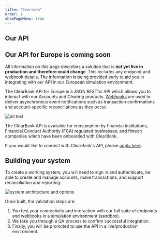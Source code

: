 ```yaml
---
title: "Overview"
order: 1
showPageMenu: true
---
```





## Our API

<Callout colour="green"><h2>Our API for Europe is coming soon</h2><p>All information on this page describes a solution that is <strong>not yet live in production and therefore could change</strong>. This includes any endpoint and webhook details. The information is being provided early to aid you in integrating with our API in our European simulation environment.</p>
</Callout>

The ClearBank API for Europe is a JSON RESTful API which allows you to interact with our Accounts and Clearing products. [Webhooks](./getting-started#use-webhooks) are used to deliver asynchronous event notifications such as transaction confirmations and account-specific reconciliations as they occur.

![alt text](/assets/images/how-the-API-works.png "How the ClearBank API works")

The ClearBank API is available for consumption by financial institutions, Financial Conduct Authority (FCA) regulated businesses, and fintech companies which have been onboarded with ClearBank.

If you would like to connect with ClearBank's API, please [apply here](https://clear.bank/eligibility-criteria).

## Building your system

To create a working system, you will need to sign in and authenticate, be able to create and manage accounts, make transactions, and support reconciliation and reporting.

![system architecture and options](/assets/images/system-overview-europe.svg "system architecture and options")

Once built, the validation steps are:

1. You test your connectivity and interaction with our full suite of endpoints and webhooks in a simulation environment (sandbox).
2. We take you through a QA process to confirm successful integration.
3. Finally, you will be promoted to use the API in a live/production environment.